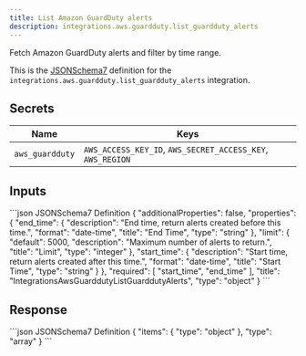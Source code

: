 ```yaml
---
title: List Amazon GuardDuty alerts
description: integrations.aws.guardduty.list_guardduty_alerts
---
```


Fetch Amazon GuardDuty alerts and filter by time range.

This is the [JSONSchema7](https://json-schema.org/draft-07/json-schema-release-notes) definition for the `integrations.aws.guardduty.list_guardduty_alerts` integration.


## Secrets
| Name | Keys |
| --- | --- |
| `aws_guardduty` | `AWS_ACCESS_KEY_ID`, `AWS_SECRET_ACCESS_KEY`, `AWS_REGION` |

## Inputs

<CodeGroup>
```json JSONSchema7 Definition
{
    "additionalProperties": false,
    "properties": {
        "end_time": {
            "description": "End time, return alerts created before this time.",
            "format": "date-time",
            "title": "End Time",
            "type": "string"
        },
        "limit": {
            "default": 5000,
            "description": "Maximum number of alerts to return.",
            "title": "Limit",
            "type": "integer"
        },
        "start_time": {
            "description": "Start time, return alerts created after this time.",
            "format": "date-time",
            "title": "Start Time",
            "type": "string"
        }
    },
    "required": [
        "start_time",
        "end_time"
    ],
    "title": "IntegrationsAwsGuarddutyListGuarddutyAlerts",
    "type": "object"
}
```

</CodeGroup>

## Response

<CodeGroup>
```json JSONSchema7 Definition
{
    "items": {
        "type": "object"
    },
    "type": "array"
}
```

</CodeGroup>
